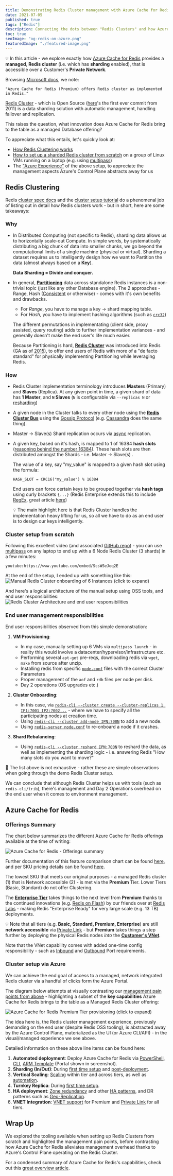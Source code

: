 ```yaml
---
title: Demonstrating Redis Cluster management with Azure Cache for Redis
date: 2021-07-05
published: true
tags: ["Redis"]
description: Connecting the dots between "Redis Clusters" and how Azure manages all the underlying complexity
toc: true
seoImage: "og-redis-on-azure.png"
featuredImage: "./featured-image.png"
---
```



<Callout>

💡 In this article - we explore exactly how [Azure Cache for Redis](https://docs.microsoft.com/en-us/azure/azure-cache-for-redis/cache-overview) provides a **managed**, **Redis cluster** (i.e. which has **sharding** enabled), that is accessible over a Customer's **Private Network**.

</Callout>

Browsing [Microsoft docs](https://docs.microsoft.com/en-us/azure/azure-cache-for-redis/cache-how-to-premium-clustering), we note:

```text
"Azure Cache for Redis (Premium) offers Redis cluster as implemented in Redis."
```

[Redis Cluster](https://redis.io/topics/cluster-spec) - which is Open Source ([here](https://github.com/redis/redis/commit/ecc9109434002d4667cd01a3b7c067a508c876eb)'s the first ever commit from 2011) is a data sharding solution with automatic management, handling failover and replication.

This raises the question, what innovation does Azure Cache for Redis bring to the table as a managed Database offering?

To appreciate what this entails, let's quickly look at:

- [How Redis Clustering works](#redis-clustering)
- [How to set up a sharded Redis cluster from scratch](#cluster-setup-from-scratch) on a group of Linux VMs running on a laptop (e.g. using [multipass](https://multipass.run/))
- The ["Azure Experience"](#cluster-setup-via-azure) of the above setup, to appreciate the management aspects Azure's Control Plane abstracts away for us

## Redis Clustering

Redis [cluster spec docs](https://redis.io/topics/cluster-spec) and the [cluster setup tutorial](https://redis.io/topics/cluster-tutorial) do a phenomenal job of listing out in detail how Redis clusters work - but in short, here are some takeaways:

### Why

- In Distributed Computing (not specific to Redis), sharding data allows us to horizontally scale-out Compute. In simple words, by systematically distributing a big chunk of data into smaller chunks, we go beyond the computational limits of a single machine (physical or virtual). Sharding a dataset requires us to intelligently design how we want to Partition the data (almost always based on a **Key**).

  **Data Sharding = Divide and conquer.**

- In general, [**Partitioning**](https://redis.io/topics/partitioning#implementations-of-redis-partitioning) data across standalone Redis instances is a non-trivial topic (just like any other Database engine). The 2 approaches - Range, Hash ([Consistent](https://en.wikipedia.org/wiki/Consistent_hashing#:~:text=In%20computer%20science%2C%20consistent%20hashing,is%20the%20number%20of%20slots.) or otherwise) - comes with it's own benefits and drawbacks.

  - For _Range_, you have to manage a key → shard mapping table.
  - For _Hash_, you have to implement hashing algorithms (such as [`crc32`](https://en.wikipedia.org/wiki/Cyclic_redundancy_check))

  The different permutations in implementating (client side, proxy assisted, query routing) adds to further implementation variances - and generally doesn't make the end user's life much easier.

  Because Partitioning is hard, [**Redis Cluster**](https://redis.io/documentation#redis-cluster) was introduced into Redis (GA as of [2015](https://groups.google.com/forum/#!msg/redis-db/dO0bFyD_THQ/Uoo2GjIx6qgJ)), to offer end users of Redis with more of a "de facto standard" for physically implementing Partitioning while leveraging Redis.

### How

- Redis Cluster implementation terminology introduces **Masters** (Primary) and **Slaves** (Replica). At any given point in time, a given shard of data has **1 Master**, and **`N` Slaves** (`N` is configurable via `--replicas N` or [resharding](https://redis.io/topics/cluster-spec#cluster-live-reconfiguration))
- A given node in the Cluster talks to every other node using the [**Redis Cluster Bus**](https://redis.io/topics/cluster-spec#clients-and-servers-roles-in-the-redis-cluster-protocol) using the [Gossip Protocol](https://en.wikipedia.org/wiki/Gossip_protocol) (e.g. [Cassandra](https://docs.datastax.com/en/cassandra-oss/3.0/cassandra/architecture/archGossipAbout.html) does the same thing).
- Master → Slave(s) Shard replication occurs via [async](https://redis.io/topics/cluster-spec#redis-cluster-goals) replication.
- A given key, based on it's hash, is mapped to 1 of 16384 **hash slots** ([reasoning behind the number 16384](https://github.com/redis/redis/issues/2576#issuecomment-101257195)). These hash slots are then distributed amongst the Shards - i.e. Master → Slave(s) .

  The value of a key, say "my_value" is mapped to a given hash slot using the formula:

  ```
  HASH_SLOT = CRC16("my_value") % 16384
  ```

  End users can force certain keys to be grouped together via **hash tags** using curly brackets `{...}` (Redis Enterprise extends this to include [RegEx](https://regexr.com/), great article [here](https://redislabs.com/blog/redis-clustering-best-practices-with-keys/))

    <Callout>

  💡 The main highlight here is that Redis Cluster handles the implementation heavy lifting for us, so all we have to do as an end user is to design our keys intelligently.

    </Callout>

### Cluster setup from scratch

Following this excellent video (and associated [GitHub repo](https://github.com/mdrakiburrahman/redis)) - you can use [multipass](https://multipass.run/) on any laptop to end up with a 6 Node Redis Cluster (3 shards) in a few minutes:

`youtube:https://www.youtube.com/embed/ScsWSeJoq2E`

At the end of the setup, I ended up with something like this:
![Manual Redis Cluster onboarding of 6 Instances (click to expand)](images/manual-redis-cluster-setup.png)

And here's a logical architecture of the manual setup using OSS tools, and end user responsibilities:
![Redis Cluster Architecture and end user responsibilities](images/manual-redis-cluster-arch.png)

### End user management responsibilities

End user responsibilities observed from this simple demonstration:

1. **VM Provisioning**:

   - In my case, manually setting up 6 VMs via `multipass launch` - in reality this would involve a datacenter/hypervisor/infrastructure etc.
   - Performing several `apt-get` pre-reqs, downloading redis via `wget`, `make` from source after unzip.
   - Installing redis from specific [`node.conf`](https://github.com/mdrakiburrahman/redis/blob/master/node1.conf) files with the correct Cluster Parameters
   - Proper management of the `aof` and `rdb` files per node per disk.
   - Day 2 operations (OS upgrades etc.)

2. **Cluster Onboarding**:

   - In this case, via [`redis-cli --cluster create --cluster-replicas 1 IP1:7001 IP2:7002...`](https://redis.io/topics/cluster-tutorial#creating-the-cluster) - where we have to specify all the participating nodes at creation time.
   - Using [`redis-cli --cluster add-node IPN:700N`](https://redis.io/topics/cluster-tutorial#adding-a-new-node) to add a new node.
   - Using [`redis-server node.conf`](https://redis.io/topics/cluster-tutorial#adding-a-new-node) to re-onboard a node if it crashes.

3. **Shard Rebalancing**:
   - Using [`redis-cli --cluster reshard IPN:700N`](https://redis.io/topics/cluster-tutorial#resharding-the-cluster) to reshard the data, as well as implementing the sharding logic - i.e. answering Redis "How many slots do you want to move?"

<Callout>

📝 The list above is not exhaustive - rather these are simple observations when going through the demo Redis Cluster setup.

</Callout>

We can conclude that although Redis Cluster helps us with tools (such as `redis-cli/trib`), there's management and Day 2 Operations overhead on the end user when it comes to environment management.

## Azure Cache for Redis

### Offerings Summary

The chart below summarizes the different Azure Cache for Redis offerings available at the time of writing:

![Azure Cache for Redis - Offerings summary](images/redis-sku-summary.png)

Further documentation of this feature comparison chart can be found [here](https://docs.microsoft.com/en-us/azure/azure-cache-for-redis/cache-overview#feature-comparison), and per SKU pricing details can be found [here](https://azure.microsoft.com/en-us/pricing/details/cache/).

The lowest SKU that meets our original purposes - a managed Redis cluster (1) that is Network accessible (2) - is met via the **Premium** Tier. Lower Tiers (Basic, Standard) do not offer Clustering.

The [**Enterprise Tier**](https://docs.microsoft.com/en-us/azure/azure-cache-for-redis/cache-overview#special-considerations-for-enterprise-tiers) takes things to the next level from **Premium** thanks to the continued innovations (e.g. [Redis on Flash](https://redislabs.com/blog/persistent-memory-and-redis-enterprise/)) by our friends over at [Redis Labs](https://redislabs.com/) - making Redis "Enterprise Ready" for very large scale (e.g. 13 TB) deployments.

<Callout>

💡 Note that all tiers (e.g. **Basic, Standard, Premium, Enterprise**) are still **network accessible** via [Private Link](https://docs.microsoft.com/en-us/azure/azure-cache-for-redis/cache-private-link) - but **Premium** takes things a step further by deploying the physical Redis nodes _into_ the [**Customer's VNet**](https://docs.microsoft.com/en-us/azure/azure-cache-for-redis/cache-how-to-premium-vnet).

Note that the VNet capability comes with added one-time config responsibility - such as [Inbound](https://docs.microsoft.com/en-us/azure/azure-cache-for-redis/cache-how-to-premium-vnet#inbound-port-requirements) and [Outbound](https://docs.microsoft.com/en-us/azure/azure-cache-for-redis/cache-how-to-premium-vnet#outbound-port-requirements) Port requirements.

</Callout>

### Cluster setup via Azure

We can achieve the end goal of access to a managed, network integrated Redis cluster via a handful of clicks form the Azure Portal.

The diagram below attempts at visually contrasting our [management pain points from above](#end-user-management-responsibilities) - highlighting a subset of the **key capabilities** Azure Cache for Redis brings to the table as a Managed Redis Cluster offering:

![Azure Cache for Redis Premium Tier provisioning (click to expand)](images/azure-redis-cluster-setup.png)

The idea here is, the Redis cluster management experience, previously demanding on the end user (despite Redis OSS tooling), is abstracted away by the Azure Control Plane, materialized as the UI (or Azure CLI/API) - in the visual/managed experience we see above.

Detailed information on these above line items can be found here:

1. **Automated deployment**: Deploy Azure Cache for Redis via [PowerShell](https://docs.microsoft.com/en-us/azure/azure-cache-for-redis/cache-how-to-manage-redis-cache-powershell), [CLI](https://docs.microsoft.com/en-us/azure/azure-cache-for-redis/cli-samples), [ARM Template](https://docs.microsoft.com/en-us/azure/azure-cache-for-redis/cache-redis-cache-arm-provision) (Portal shown in screenshot).
2. **Sharding (In/Out)**: During [first time setup](https://docs.microsoft.com/en-us/azure/azure-cache-for-redis/cache-how-to-premium-clustering#set-up-clustering) and [post-deployment](https://docs.microsoft.com/en-us/azure/azure-cache-for-redis/cache-how-to-premium-clustering#change-the-cluster-size-on-a-running-premium-cache).
3. **Vertical Scaling**: [Scaling](https://docs.microsoft.com/en-us/azure/azure-cache-for-redis/cache-how-to-scale#scale-a-cache) within tier and across tiers, as well as [automation](https://docs.microsoft.com/en-us/azure/azure-cache-for-redis/cache-how-to-scale#how-to-automate-a-scaling-operation).
4. **Turnkey Replica**: During [first time setup](https://docs.microsoft.com/en-us/azure/azure-cache-for-redis/cache-how-to-multi-replicas#create-a-cache).
5. **HA deployment**: [Zone redundancy](https://docs.microsoft.com/en-us/azure/azure-cache-for-redis/cache-high-availability#zone-redundancy) and other [HA patterns](https://docs.microsoft.com/en-us/azure/azure-cache-for-redis/cache-high-availability), and DR patterns such as [Geo-Replication](https://docs.microsoft.com/en-us/azure/azure-cache-for-redis/cache-how-to-geo-replication).
6. **VNET Integration**: [VNET support](https://docs.microsoft.com/en-us/azure/azure-cache-for-redis/cache-how-to-premium-vnet) for Premium and [Private Link](https://docs.microsoft.com/en-us/azure/azure-cache-for-redis/cache-private-link) for all tiers.

## Wrap Up

We explored the tooling available when setting up Redis Clusters from scratch and highlighted the management pain points, before contrasting how Azure Cache for Redis alleviates management overhead thanks to Azure's Control Plane operating on the Redis Cluster.

For a condensed summary of Azure Cache for Redis's capabilities, check out this [great overview article](https://docs.microsoft.com/en-us/azure/azure-cache-for-redis/cache-overview).
